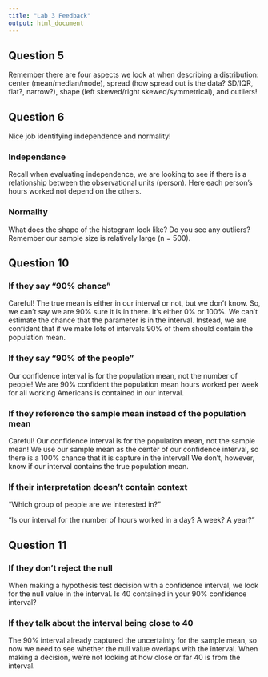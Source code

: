 ```yaml
---
title: "Lab 3 Feedback"
output: html_document
---
```


## Question 5

Remember there are four aspects we look at when describing a distribution: center (mean/median/mode), spread (how spread out is the data? SD/IQR, flat?, narrow?), shape (left skewed/right skewed/symmetrical), and outliers!

## Question 6

Nice job identifying independence and normality!

### Independance

Recall when evaluating independence, we are looking to see if there is a relationship between the observational units (person). Here each person's hours worked not depend on the others.

### Normality

What does the shape of the histogram look like? Do you see any outliers? Remember our sample size is relatively large (n = 500). 

## Question 10

### If they say "90% chance"

Careful! The true mean is either in our interval or not, but we don't know. So, we can't say we are 90% sure it is in there. It's either 0% or 100%. We can't estimate the chance that the parameter is in the interval. Instead, we are confident that if we make lots of intervals 90% of them should contain the
population mean.

### If they say "90% of the people"

Our confidence interval is for the population mean, not the number of people!
We are 90% confident the population mean hours worked per week for all working Americans is contained in our interval.

### If they reference the sample mean instead of the population mean

Careful! Our confidence interval is for the population mean, not the sample mean! We use our sample mean as the center of our confidence interval, so there
is a 100% chance that it is capture in the interval! We don't, however, know if
our interval contains the true population mean.

### If their interpretation doesn't contain context

"Which group of people are we interested in?"

"Is our interval for the number of hours worked in a day? A week? A year?"

## Question 11

### If they don't reject the null

When making a hypothesis test decision with a confidence interval, we look for the null value in the interval. Is 40 contained in your 90% confidence interval?

### If they talk about the interval being close to 40

The 90% interval already captured the uncertainty for the sample mean, so now we need to see whether the null value overlaps with the interval. When making a decision, we're not looking at how close or far 40 is from the interval. 

<!-- ## Question 12 -->

<!-- ### If they say "low probability of getting the null" -->

<!-- The p-value isn't the probability of getting the null, it is the probability of obtaining the results we saw or something more extreme **is the null was true.** -->

<!-- ### If they use 0.05 instead of 0.1 -->

<!-- Careful! Our significance level coincides with the confidence level we used. What percent confidence level did we use in the last problem? What significance level should you use? -->

<!-- ### General reminder about p-value interpretation -->

<!-- The p-value represents the probability of obtaining the results we did (sample mean) or something more extreme, if the null was true. Given the p-value we obtained is 3.76%, is it likely for us to have obtained a sample mean as large as what we saw due to chance alone? -->

<!-- ### General reminder about making a decision -->

<!-- Remember when making a hypothesis test decision, we either reject the null or fail to reject the null! -->

